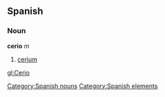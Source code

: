 == Spanish == {{wikipediaAlt|cerium}}
=== Noun ===
'''cerio''' ''m''
# [[cerium]]

[[Category:Spanish nouns]]
[[Category:Spanish elements]]

[[gl:Cerio]]
